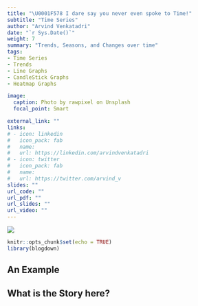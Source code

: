 ```yaml
---
title: "\U0001F578 I dare say you never even spoke to Time!"
subtitle: "Time Series"
author: "Arvind Venkatadri"
date: "`r Sys.Date()`"
weight: 7
summary: "Trends, Seasons, and Changes over time"
tags:
- Time Series
- Trends
- Line Graphs
- CandleStick Graphs
- Heatmap Graphs

image:
  caption: Photo by rawpixel on Unsplash
  focal_point: Smart

external_link: ""
links:
# - icon: linkedin
#   icon_pack: fab
#   name: 
#   url: https://linkedin.com/arvindvenkatadri
# - icon: twitter
#   icon_pack: fab
#   name: 
#   url: https://twitter.com/arvind_v
slides: ""
url_code: ""
url_pdf: ""
url_slides: ""
url_video: ""
---
```


![](featured.jpg)

```r
knitr::opts_chunk$set(echo = TRUE)
library(blogdown)

```

## An Example



## What is the Story here?
